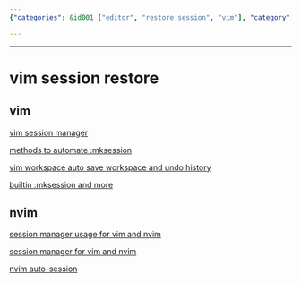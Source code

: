 ```yaml
---
{"categories": &id001 ["editor", "restore session", "vim"], "category": "Session Management", "date": "2023-12-22 23:52:59", "description": "This text discusses different techniques to save, restore, and manage the session states in Vim and Neovim editors. It covers various plugins for efficient session management, auto-saving workspaces, and maintaining undo history.", "tags": *id001, "title": "vim session restore"}

---
```


------

# vim session restore

## vim
[vim session manager](https://github.com/xolox/vim-session)

[methods to automate :mksession](https://www.cnblogs.com/sunyongyue/archive/2011/06/18/vim_session.html)

[vim workspace auto save workspace and undo history](https://github.com/thaerkh/vim-workspace)

[builtin :mksession and more](https://unix.stackexchange.com/questions/644243/save-current-vim-session-state-and-restore-it-later-e-g-buffers-splits-etc)

## nvim
[session manager usage for vim and nvim](https://github.com/tmux-plugins/tmux-resurrect/blob/master/docs/restoring_vim_and_neovim_sessions.md)

[session manager for vim and nvim](https://github.com/tpope/vim-obsession)

[nvim auto-session](https://github.com/rmagatti/auto-session)

